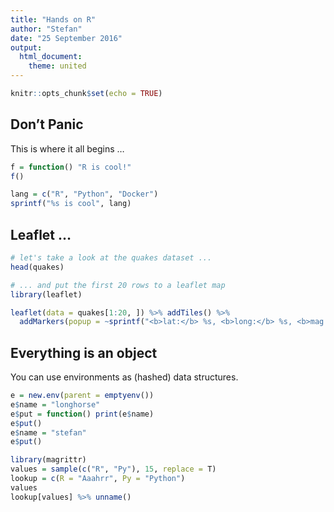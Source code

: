 ```yaml
---
title: "Hands on R"
author: "Stefan"
date: "25 September 2016"
output:
  html_document:
    theme: united
---
```


```r
knitr::opts_chunk$set(echo = TRUE)
```

## Don't Panic

This is where it all begins ...

```r
f = function() "R is cool!"
f()

lang = c("R", "Python", "Docker")
sprintf("%s is cool", lang)
```

## Leaflet ...

```r
# let's take a look at the quakes dataset ...
head(quakes)

# ... and put the first 20 rows to a leaflet map 
library(leaflet)

leaflet(data = quakes[1:20, ]) %>% addTiles() %>%
  addMarkers(popup = ~sprintf("<b>lat:</b> %s, <b>long:</b> %s, <b>mag:</b> %s", lat, long, mag))
```

## Everything is an object
You can use environments as (hashed) data structures.

```r
e = new.env(parent = emptyenv())
e$name = "longhorse"
e$put = function() print(e$name)
e$put()
e$name = "stefan"
e$put()

library(magrittr)
values = sample(c("R", "Py"), 15, replace = T)
lookup = c(R = "Aaahrr", Py = "Python")
values
lookup[values] %>% unname()
```